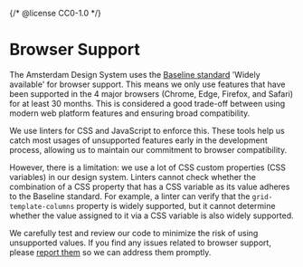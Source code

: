 {/* @license CC0-1.0 */}


<Meta title="Docs/Developer Guide/Browser Support" />

# Browser Support

The Amsterdam Design System uses the [Baseline standard](https://web.dev/baseline/) 'Widely available' for browser support. This means we only use features that have been supported in the 4 major browsers (Chrome, Edge, Firefox, and Safari) for at least 30 months.
This is considered a good trade-off between using modern web platform features and ensuring broad compatibility.

We use linters for CSS and JavaScript to enforce this.
These tools help us catch most usages of unsupported features early in the development process, allowing us to maintain our commitment to browser compatibility.

However, there is a limitation: we use a lot of CSS custom properties (CSS variables) in our design system.
Linters cannot check whether the combination of a CSS property that has a CSS variable as its value adheres to the Baseline standard.
For example, a linter can verify that the `grid-template-columns` property is widely supported,
but it cannot determine whether the value assigned to it via a CSS variable is also widely supported.

We carefully test and review our code to minimize the risk of using unsupported values.
If you find any issues related to browser support, please [report them](https://github.com/Amsterdam/design-system/issues) so we can address them promptly.
